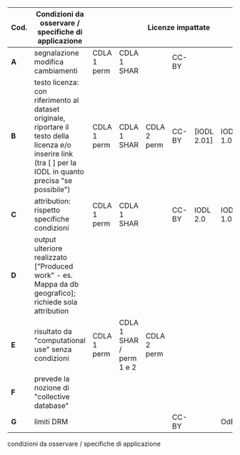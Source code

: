 :::{.column-page-inset-right #tbl-condizioni-licenze}

```{=html}
<table class="table-striped table-bordered table-responsive small table text-start">
<colgroup>
<col style="width: 1%">
<col style="width: 36%">
<col style="width: 9%">
<col style="width: 9%">
<col style="width: 9%">
<col style="width: 9%">
<col style="width: 9%">
<col style="width: 9%">
<col style="width: 9%">
</colgroup>
<thead>
<tr class="header">
<th><strong>Cod.</strong></th>
<th><strong>Condizioni da osservare / specifiche di applicazione</strong></th>
<th colspan="7" style="text-align: center;"><strong>Licenze impattate</strong></th>
</tr>
</thead>
<tbody>
<tr>
<td><strong>A</strong></td>
<td>segnalazione modifica cambiamenti</td>
<td>CDLA 1<br>perm</td>
<td>CDLA 1<br>SHAR</td>
<td></td>
<td>CC-BY</td>
<td></td>
<td></td>
<td></td>
</tr>
<tr>
<td><strong>B</strong></td>
<td>testo licenza: con riferimento al dataset originale, riportare il testo della licenza e/o inserire link (tra [ ] per la IODL in quanto precisa "se possibile")</td>
<td>CDLA 1<br>perm</td>
<td>CDLA 1<br>SHAR</td>
<td>CDLA 2 perm</td>
<td>CC-BY</td>
<td>[IODL 2.01]</td>
<td>IODL 1.0</td>
<td>OdBL</td>
</tr>
<tr>
<td><strong>C</strong></td>
<td>attribution: rispetto specifiche condizioni</td>
<td>CDLA 1<br>perm</td>
<td>CDLA 1<br>SHAR</td>
<td></td>
<td>CC-BY</td>
<td>IODL 2.0</td>
<td>IODL 1.0</td>
<td>OdBL</td>
</tr>
<tr>
<td><strong>D</strong></td>
<td>output ulteriore realizzato ["Produced work" - es. Mappa da db geografico]; richiede sola attribution</td>
<td></td>
<td></td>
<td></td>
<td></td>
<td></td>
<td></td>
<td>OdBL</td>
</tr>
<tr>
<td><strong>E</strong></td>
<td>risultato da "computational use" senza condizioni</td>
<td>CDLA 1<br>perm</td>
<td>CDLA 1 SHAR / perm 1 e 2</td>
<td>CDLA 2 perm</td>
<td></td>
<td></td>
<td></td>
<td></td>
</tr>
<tr>
<td><strong>F</strong></td>
<td>prevede la nozione di "collective database"</td>
<td></td>
<td></td>
<td></td>
<td></td>
<td></td>
<td></td>
<td>OdBL</td>
</tr>
<tr>
<td><strong>G</strong></td>
<td>limiti DRM</td>
<td></td>
<td></td>
<td></td>
<td>CC-BY</td>
<td></td>
<td>OdBL</td>
<td></td>
</tr>
</tbody>
</table>
```

condizioni da osservare / specifiche di applicazione

:::
